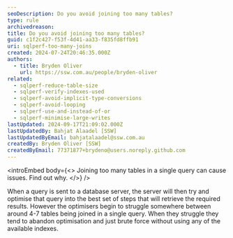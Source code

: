 ```yaml
---
seoDescription: Do you avoid joining too many tables?
type: rule
archivedreason:
title: Do you avoid joining too many tables?
guid: c1f2c427-f53f-4d41-aa33-f835fd8ffb91
uri: sqlperf-too-many-joins
created: 2024-07-24T20:46:35.000Z
authors:
  - title: Bryden Oliver
    url: https://ssw.com.au/people/bryden-oliver
related:
  - sqlperf-reduce-table-size
  - sqlperf-verify-indexes-used
  - sqlperf-avoid-implicit-type-conversions
  - sqlperf-avoid-looping
  - sqlperf-use-and-instead-of-or
  - sqlperf-minimise-large-writes
lastUpdated: 2024-09-17T21:09:02.000Z
lastUpdatedBy: Bahjat Alaadel [SSW]
lastUpdatedByEmail: bahjatalaadel@ssw.com.au
createdBy: Bryden Oliver [SSW]
createdByEmail: 77371877+brydeno@users.noreply.github.com
---
```


<introEmbed
  body={<>
Joining too many tables in a single query can cause issues. Find out why.
  </>}
/>
<youtubeEmbed url="https://www.youtube.com/embed/ntmAmb7vDu4" description="Video: Avoid too many JOINs for SQL performance | Bryden Oliver (2 min)" />

When a query is sent to a database server, the server will then try and optimise that query into the best set of steps that will retrieve the required results.
However the optimisers begin to struggle somewhere between around 4-7 tables being joined in a single query. When they struggle they tend to abandon optimisation and just brute force without using any of the available indexes.
